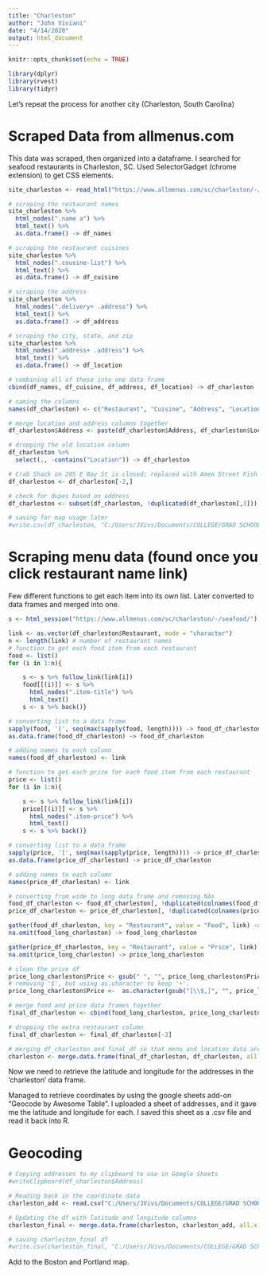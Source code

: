 ```yaml
---
title: "Charleston"
author: "John Viviani"
date: "4/14/2020"
output: html_document
---
```


```r
knitr::opts_chunk$set(echo = TRUE)

library(dplyr)
library(rvest)
library(tidyr)
```

Let's repeat the process for another city (Charleston, South Carolina)

# Scraped Data from allmenus.com
This data was scraped, then organized into a dataframe.
I searched for seafood restaurants in Charleston, SC.
Used SelectorGadget (chrome extension) to get CSS elements.
```r
site_charleston <- read_html("https://www.allmenus.com/sc/charleston/-/seafood/")

# scraping the restaurant names
site_charleston %>%
  html_nodes(".name a") %>%
  html_text() %>% 
  as.data.frame() -> df_names

# scraping the restaurant cuisines
site_charleston %>%
  html_nodes(".cousine-list") %>%
  html_text() %>% 
  as.data.frame() -> df_cuisine

# scraping the address
site_charleston %>%
  html_nodes(".delivery+ .address") %>%
  html_text() %>% 
  as.data.frame() -> df_address

# scraping the city, state, and zip
site_charleston %>%
  html_nodes(".address+ .address") %>%
  html_text() %>%
  as.data.frame() -> df_location

# combining all of these into one data frame
cbind(df_names, df_cuisine, df_address, df_location) -> df_charleston

# naming the columns
names(df_charleston) <- c("Restaurant", "Cuisine", "Address", "Location")

# merge location and address columns together
df_charleston$Address <- paste(df_charleston$Address, df_charleston$Location)

# dropping the old location column
df_charleston %>%
  select(., -contains("Location")) -> df_charleston

# Crab Shack on 205 E Bay St is closed; replaced with Amen Street Fish & Rawbar)
df_charleston <- df_charleston[-2,]

# check for dupes based on address
df_charleston <- subset(df_charleston, !duplicated(df_charleston[,3]))

# saving for map usage later
#write.csv(df_charleston, "C:/Users/JVivs/Documents/COLLEGE/GRAD SCHOOL/Capstone/Restaurant_App/data/raw/df_charleston.csv")
```


# Scraping menu data (found once you click restaurant name link)
Few different functions to get each item into its own list. Later converted to data frames and merged into one.
```r
s <- html_session("https://www.allmenus.com/sc/charleston/-/seafood/")

link <- as.vector(df_charleston$Restaurant, mode = "character")
n <- length(link) # number of restaurant names
# function to get each food item from each restaurant
food <- list()
for (i in 1:n){

    s <- s %>% follow_link(link[i])
    food[[(i)]] <- s %>% 
      html_nodes(".item-title") %>%
      html_text()
    s <- s %>% back()}

# converting list to a data frame
sapply(food, '[', seq(max(sapply(food, length)))) -> food_df_charleston
as.data.frame(food_df_charleston) -> food_df_charleston

# adding names to each column
names(food_df_charleston) <- link

# function to get each price for each food item from each restaurant
price <- list()
for (i in 1:n){

    s <- s %>% follow_link(link[i])
    price[[(i)]] <- s %>% 
      html_nodes(".item-price") %>%
      html_text()
    s <- s %>% back()}

# converting list to a data frame
sapply(price, '[', seq(max(sapply(price, length)))) -> price_df_charleston
as.data.frame(price_df_charleston) -> price_df_charleston

# adding names to each column
names(price_df_charleston) <- link

# converting from wide to long data frame and removing NAs
food_df_charleston <- food_df_charleston[, !duplicated(colnames(food_df_charleston))]
price_df_charleston <- price_df_charleston[, !duplicated(colnames(price_df_charleston))]

gather(food_df_charleston, key = "Restaurant", value = "Food", link) -> food_long_charleston
na.omit(food_long_charleston) -> food_long_charleston

gather(price_df_charleston, key = "Restaurant", value = "Price", link) -> price_long_charleston
na.omit(price_long_charleston) -> price_long_charleston

# clean the price df
price_long_charleston$Price <- gsub(" ", "", price_long_charleston$Price)
# removing '$', but using as.character to keep '+'.
price_long_charleston$Price <-  as.character(gsub("[\\$,]", "", price_long_charleston$Price))

# merge food and price data frames together
final_df_charleston <- cbind(food_long_charleston, price_long_charleston)

# dropping the extra restaurant column
final_df_charleston <- final_df_charleston[-3]

# merging df_charleston and final_df so that menu and location data are in one data frame
charleston <- merge.data.frame(final_df_charleston, df_charleston, all.x = TRUE)
```

Now we need to retrieve the latitude and longitude for the addresses in the 'charleston' data frame.

Managed to retrieve coordinates by using the google sheets add-on "Geocode by Awesome Table". I uploaded a sheet of addresses, and it gave me the latitude and longitude for each. I saved this sheet as a .csv file and read it back into R.

# Geocoding
```r
# Copying addresses to my clipboard to use in Google Sheets
#writeClipboard(df_charleston$Address)

# Reading back in the coordinate data
charleston_add <- read.csv("C:/Users/JVivs/Documents/COLLEGE/GRAD SCHOOL/Capstone/Restaurant_App/data/raw/charleston_addresses.csv")

# Updating the df with latitude and longitude columns
charleston_final <- merge.data.frame(charleston, charleston_add, all.x = TRUE)

# saving charleston_final df
#write.csv(charleston_final, "C:/Users/JVivs/Documents/COLLEGE/GRAD SCHOOL/Capstone/Restaurant_App/data/processed/charleston_final.csv")
```

Add to the Boston and Portland map.
